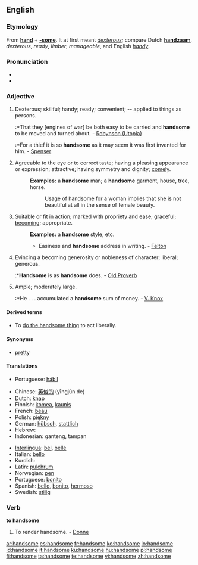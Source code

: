 ==English==

===Etymology===
From '''[[hand]]''' + '''[[-some]]'''. It at first meant ''[[dexterous]]''; compare Dutch '''[[handzaam]]''', ''dexterous'', ''ready'', ''limber'', ''manageable'', and English ''[[handy]]''.

===Pronunciation===
*{{IPA|/'hænd.sʌm/}}
*{{audio|en-us-handsome.ogg|Audio (US)}}

===Adjective===
{{en-adj|'''more handsome''' or '''[[handsomer]]'''|'''most handsome''' or '''[[handsomest]]'''}}

# {{obsolete}} Dexterous; skillful; handy; ready; convenient; -- applied to things as persons.
#:*That they [engines of war] be both easy to be carried and '''handsome''' to be moved and turned about. - [[Robynson (Utopia)]]
#:*For a thief it is so '''handsome''' as it may seem it was first invented for him. - [[Spenser]]
# {{context|of a man}} Agreeable to the eye or to correct taste; having a pleasing appearance or expression; attractive; having symmetry and dignity; [[comely]].
#:'''Examples:''' a '''handsome''' man; a '''handsome''' garment, house, tree, horse.
#::Usage of handsome for a woman implies that she is not beautiful at all in the sense of female beauty.
# Suitable or fit in action; marked with propriety and ease; graceful; [[becoming]]; appropriate.
#:'''Examples:'''  a '''handsome''' style, etc.
#:*Easiness and '''handsome''' address in writing. - [[Felton]]
# Evincing a becoming generosity or nobleness of character; liberal; generous.
#:*'''Handsome''' is as '''handsome''' does. - [[Old Proverb]]
# Ample; moderately large.
#:*He . . . accumulated a '''handsome''' sum of money. - [[V. Knox]]

====Derived terms====
* To [[do the handsome thing]] to act liberally.

====Synonyms====
*[[pretty]]

====Translations====
{{trans-top|Dexterous; skillful}}
*Portuguese: [[hábil]]
{{trans-mid}}
{{trans-bottom}}

{{trans-top|Agreeable to the eye or to correct taste}}
*Chinese: [[英俊的]] (yīngjùn de)
*Dutch: [[knap]]
*Finnish: [[komea]], [[kaunis]]
*French: [[beau]]
*Polish: [[piękny]]
*German: [[hübsch]], [[stattlich]]
*Hebrew: {{he-translation|טוב מראה|tov mareh}}
*Indonesian: ganteng, tampan
{{trans-mid}}
*[[Interlingua]]: [[bel]], [[belle]]
*Italian: [[bello]]
*Kurdish: {{KUchar|[[قۆز]]}}
*Latin: [[pulchrum]]
*Norwegian: [[pen]]
*Portuguese: [[bonito]]
*Spanish: [[bello]], [[bonito]], [[hermoso]]
*Swedish: [[stilig]]
{{trans-bottom}}

{{trans-top|Marked with propriety and ease}}
{{trans-mid}}
{{trans-bottom}}

{{trans-top|Generous}}
{{trans-mid}}
{{trans-bottom}}

{{trans-top|Moderately large}}
{{trans-mid}}
{{trans-bottom}}

===Verb===
'''to handsome'''

# {{transitive|obsolete}}  To render handsome. - [[Donne]]

[[ar:handsome]]
[[es:handsome]]
[[fr:handsome]]
[[ko:handsome]]
[[io:handsome]]
[[id:handsome]]
[[it:handsome]]
[[ku:handsome]]
[[hu:handsome]]
[[pl:handsome]]
[[fi:handsome]]
[[ta:handsome]]
[[te:handsome]]
[[vi:handsome]]
[[zh:handsome]]